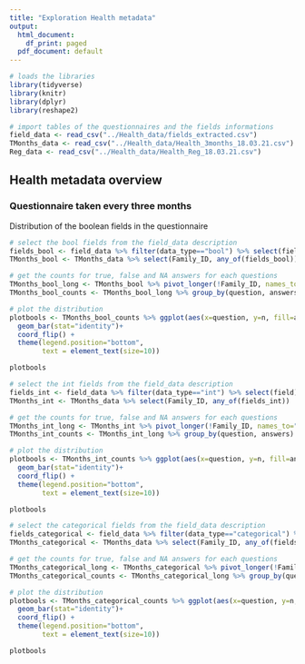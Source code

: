 ```yaml
---
title: "Exploration Health metadata"
output:
  html_document:
    df_print: paged
  pdf_document: default
---
```


```r
# loads the libraries
library(tidyverse)
library(knitr)
library(dplyr)
library(reshape2)

# import tables of the questionnaires and the fields informations
field_data <- read_csv("../Health_data/fields_extracted.csv")
TMonths_data <- read_csv("../Health_data/Health_3months_18.03.21.csv")
Reg_data <- read_csv("../Health_data/Health_Reg_18.03.21.csv")
```

## Health metadata overview

### Questionnaire taken every three months

Distribution of the boolean fields in the questionnaire

```r
# select the bool fields from the field_data description
fields_bool <- field_data %>% filter(data_type=="bool") %>% select(field) %>% pull
TMonths_bool <- TMonths_data %>% select(Family_ID, any_of(fields_bool))

# get the counts for true, false and NA answers for each questions
TMonths_bool_long <- TMonths_bool %>% pivot_longer(!Family_ID, names_to="question", values_to="answers")
TMonths_bool_counts <- TMonths_bool_long %>% group_by(question, answers) %>% tally()

# plot the distribution
plotbools <- TMonths_bool_counts %>% ggplot(aes(x=question, y=n, fill=answers)) +
  geom_bar(stat="identity")+
  coord_flip() +
  theme(legend.position="bottom",
        text = element_text(size=10))

plotbools

```
```r
# select the int fields from the field_data description
fields_int <- field_data %>% filter(data_type=="int") %>% select(field) %>% pull
TMonths_int <- TMonths_data %>% select(Family_ID, any_of(fields_int))

# get the counts for true, false and NA answers for each questions
TMonths_int_long <- TMonths_int %>% pivot_longer(!Family_ID, names_to="question", values_to="answers")
TMonths_int_counts <- TMonths_int_long %>% group_by(question, answers) %>% tally()

# plot the distribution
plotbools <- TMonths_int_counts %>% ggplot(aes(x=question, y=n, fill=answers)) +
  geom_bar(stat="identity")+
  coord_flip() +
  theme(legend.position="bottom",
        text = element_text(size=10))

plotbools

```

```r
# select the categorical fields from the field_data description
fields_categorical <- field_data %>% filter(data_type=="categorical") %>% select(field) %>% pull
TMonths_categorical <- TMonths_data %>% select(Family_ID, any_of(fields_categorical))

# get the counts for true, false and NA answers for each questions
TMonths_categorical_long <- TMonths_categorical %>% pivot_longer(!Family_ID, names_to="question", values_to="answers")
TMonths_categorical_counts <- TMonths_categorical_long %>% group_by(question, answers) %>% tally()

# plot the distribution
plotbools <- TMonths_categorical_counts %>% ggplot(aes(x=question, y=n, fill=answers)) +
  geom_bar(stat="identity")+
  coord_flip() +
  theme(legend.position="bottom",
        text = element_text(size=10))

plotbools

```

